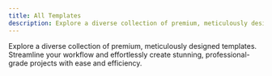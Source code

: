 ```yaml
---
title: All Templates
description: Explore a diverse collection of premium, meticulously designed templates. Streamline your workflow and effortlessly create stunning, professional-grade projects with ease and efficiency.
---
```



Explore a diverse collection of premium, meticulously designed templates. Streamline your workflow and effortlessly create stunning, professional-grade projects with ease and efficiency.

<AllTemplates />